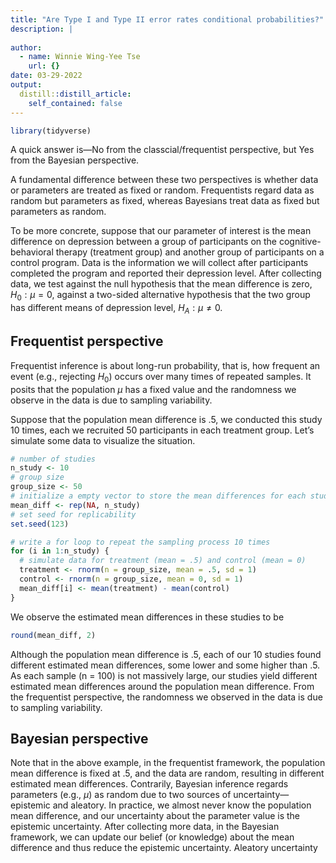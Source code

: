 ```yaml
---
title: "Are Type I and Type II error rates conditional probabilities?"
description: |
  
author:
  - name: Winnie Wing-Yee Tse
    url: {}
date: 03-29-2022
output:
  distill::distill_article:
    self_contained: false
---
```


```r
library(tidyverse)
```


A quick answer is---No from the classcial/frequentist perspective, but Yes from the Bayesian perspective. 

A fundamental difference between these two perspectives is whether data or parameters are treated as fixed or random. Frequentists regard data as random but parameters as fixed, whereas Bayesians treat data as fixed but parameters as random. 

To be more concrete, suppose that our parameter of interest is the mean difference on depression between a group of participants on the cognitive-behavioral therapy (treatment group) and another group of participants on a control program. Data is the information we will collect after participants completed the program and reported their depression level. After collecting data, we test against the null hypothesis that the mean difference is zero, $H_0: \mu = 0$, against a two-sided alternative hypothesis that the two group has different means of depression level, $H_A: \mu \neq 0$. 

## Frequentist perspective

Frequentist inference is about long-run probability, that is, how frequent an event (e.g., rejecting $H_0$) occurs over many times of repeated samples. It posits that the population $\mu$ has a fixed value and the randomness we observe in the data is due to sampling variability. 

Suppose that the population mean difference is .5, we conducted this study 10 times, each we recruited 50 participants in each treatment group. Let's simulate some data to visualize the situation. 

```r
# number of studies
n_study <- 10
# group size
group_size <- 50
# initialize a empty vector to store the mean differences for each study
mean_diff <- rep(NA, n_study)
# set seed for replicability
set.seed(123)

# write a for loop to repeat the sampling process 10 times
for (i in 1:n_study) {
  # simulate data for treatment (mean = .5) and control (mean = 0)
  treatment <- rnorm(n = group_size, mean = .5, sd = 1)
  control <- rnorm(n = group_size, mean = 0, sd = 1)
  mean_diff[i] <- mean(treatment) - mean(control)
}
```

We observe the estimated mean differences in these studies to be

```r
round(mean_diff, 2)
```

Although the population mean difference is .5, each of our 10 studies found different estimated mean differences, some lower and some higher than .5. As each sample (n = 100) is not massively large, our studies yield different estimated mean differences around the population mean difference. From the frequentist perspective, the randomness we observed in the data is due to sampling variability. 


## Bayesian perspective

Note that in the above example, in the frequentist framework, the population mean difference is fixed at .5, and the data are random, resulting in different estimated mean differences. Contrarily, Bayesian inference regards parameters (e.g., $\mu$) as random due to two sources of uncertainty---epistemic and aleatory. In practice, we almost never know the population mean difference, and our uncertainty about the parameter value is the epistemic uncertainty. After collecting more data, in the Bayesian framework, we can update our belief (or knowledge) about the mean difference and thus reduce the epistemic uncertainty. Aleatory uncertainty 



